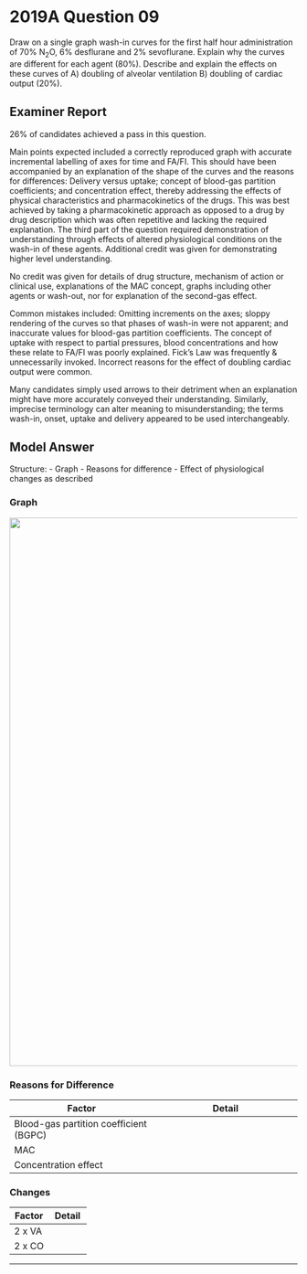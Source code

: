 # 2019A Question 09 

Draw on a single graph wash-in curves for the first half hour administration of 70% N~2~O, 6% desflurane and 2% sevoflurane. Explain why the curves are different for each agent (80%). Describe and explain the effects on these curves of A) doubling of alveolar ventilation B) doubling of cardiac output (20%).


## Examiner Report

26% of candidates achieved a pass in this question.


Main points expected included a correctly reproduced graph with accurate incremental labelling of axes for time and FA/FI. This should have been accompanied by an explanation of the shape of the curves and the reasons for differences: Delivery versus uptake; concept of blood-gas partition coefficients; and concentration effect, thereby addressing the effects of physical characteristics and pharmacokinetics of the drugs. This was best achieved by taking a pharmacokinetic approach as opposed to a drug by drug description which was often repetitive and lacking the required explanation. The third part of the question required demonstration of understanding through effects of altered physiological conditions on the wash-in of these agents. Additional credit was given for demonstrating higher level understanding.


No credit was given for details of drug structure, mechanism of action or clinical use, explanations of the MAC concept, graphs including other agents or wash-out, nor for explanation of the second-gas effect.


Common mistakes included: Omitting increments on the axes; sloppy rendering of the curves so that phases of wash-in were not apparent; and inaccurate values for blood-gas partition coefficients. The concept of uptake with respect to partial pressures, blood concentrations and how these relate to FA/FI was poorly explained. Fick’s Law was frequently & unnecessarily invoked. Incorrect reasons for the effect of doubling cardiac output were common.


Many candidates simply used arrows to their detriment when an explanation might have more accurately conveyed their understanding. Similarly, imprecise terminology can alter meaning to misunderstanding; the terms wash-in, onset, uptake and delivery appeared to be used interchangeably.

## Model Answer

Structure:
- Graph
- Reasons for difference
- Effect of physiological changes as described

### Graph

<img src="/resources/fa-fi.svg" style="width: 60pc;">

### Reasons for Difference


|Factor|Detail|
| -- | -- |
|Blood-gas partition coefficient (BGPC)|<p>- ↓ BGPC → ↓ Solubility in blood → Rate of saturation → ↑ Rate of rise FA/FI</p><p>- i.e. Des 0.42 > N~2~O 0.47 > sevo 0.69</p>|
|MAC|<p>- ↓ Potency → ↑ Safe inspired concentration → ↑ Rate of delivery to alveoli → ↑ Rate of rise FA/FI</p><p>- Analogous to the Bowman principle</p><p>- N~2~O 105% > Des 6.6% > Sevo 2%</p>|
|Concentration effect|<p>- Occurs with high volume carrier gas (e.g. N~2~O)</p><p>- N~2~O is ~30x more soluble than N~2~ (BGPC 0.47 cf. 0.014)</p><p>- Hence rate of N~2~O uptake >> Rate of N~2~ output</p><p>- Rapid N~2~O uptake → ↓ Alveolar pressure → ↑ Rate of delivery to alveoli → ↑ Rate of rise FA/FI</p>|

### Changes


|Factor|Detail|
| -- | -- |
|2 x VA|<p>- Hence 2x ratio VA:FRC</p><p>- ↑ Rate of delivery to alveoli → ↑ Rate of rise FA/FI</p><p>- More effect on soluble agents (Sevo > N~2~O > Des)</p><p>- Note: Desflurane irritant to airway → ↓ VA → ↓ Rate of rise FA/FI</p><p>- Note: N~2~O causes less respiratory depression → ↑ VA → ↑ Rate of rise FA/FI</p>|
|2 x CO|<p>- ↑ Rate of drug uptake; but also:</p><p>- ↑ Rate of distribution → ↓ Rate of rise venous partial pressure → ↓ Rate of rise FA/FI</p><p>- More effect on soluble agents (Sevo > N~2~O > Des)</p>|


--- 

